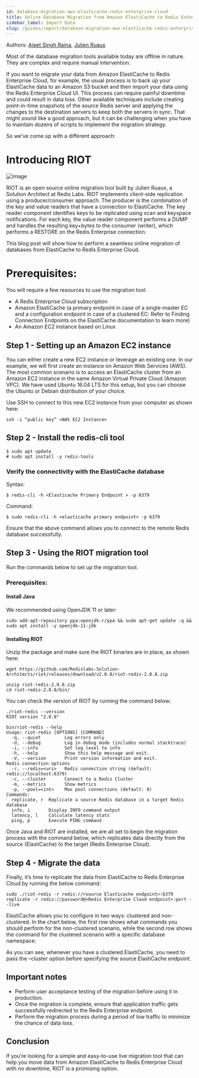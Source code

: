 ```yaml
---
id: database-migration-aws-elasticache-redis-enterprise-cloud
title: Online Database Migration from Amazon ElastiCache to Redis Enterprise Cloud using RIOT
sidebar_label: Import Data
slug: /guides/import/database-migration-aws-elasticache-redis-enterprise-cloud/
---
```


Authors: [Ajeet Singh Raina](https://github.com/ajeetraina), [Julien Ruaux](https://github.com/jruaux)

Most of the database migration tools available today are offline in nature. They are complex and require manual intervention. 

If you want to migrate your data from Amazon ElastiCache to Redis Enterprise Cloud, for example, the usual process is to back up your ElastiCache data to an Amazon S3 bucket and then import your data using the Redis Enterprise Cloud UI. This process can require painful downtime and could result in data loss. Other available techniques include creating point-in-time snapshots of the source Redis server and applying the changes to the destination servers to keep both the servers in sync. That might sound like a good approach, but it can be challenging when you have to maintain dozens of scripts to implement the migration strategy. 

So we’ve come up with a different approach:

# Introducing RIOT 

![image](../../../static/img/ajeet-riot-blog-1.png)

RIOT is an open source online migration tool built by Julien Ruaux, a Solution Architect at Redis Labs. RIOT implements client-side replication using a producer/consumer approach. The producer is the combination of the key and value readers that have a connection to ElastiCache. The key reader component identifies keys to be replicated using scan and keyspace notifications. For each key, the value reader component performs a DUMP and handles the resulting key+bytes to the consumer (writer), which performs a RESTORE on the Redis Enterprise connection.


This blog post will show how to perform a seamless online migration of databases from ElastiCache to Redis Enterprise Cloud.


# Prerequisites:

You will require a few resources to use the migration tool:

- A Redis Enterprise Cloud subscription
- Amazon ElastiCache (a primary endpoint in case of a single-master EC and a configuration endpoint in case of a clustered EC: Refer to Finding Connection Endpoints on the ElastiCache documentation to learn more)
- An Amazon EC2 instance based on Linux


## Step 1 - Setting up an Amazon EC2 instance

You can either create a new EC2 instance or leverage an existing one. In our example, we will first create an instance on Amazon Web Services (AWS). The most common scenario is to access an ElastiCache cluster from an Amazon EC2 instance in the same Amazon Virtual Private Cloud (Amazon VPC). We have used Ubuntu 16.04 LTS for this setup, but you can choose the Ubuntu or Debian distribution of your choice.

Use SSH to connect to this new EC2 instance from your computer as shown here:

```
ssh -i “public key” <AWS EC2 Instance>
```

## Step 2 - Install the redis-cli tool 
```
$ sudo apt update
# sudo apt install -y redis-tools
```

###  Verify the connectivity with the ElastiCache database

Syntax:

```
$ redis-cli -h <Elasticache Primary Endpoint > -p 6379
```

Command:

```
$ sudo redis-cli -h <elasticache primary endpoint> -p 6379
```

Ensure that the above command allows you to connect to the remote Redis database successfully. 

## Step 3 - Using the RIOT migration tool

Run the commands below to set up the migration tool. 

### Prerequisites: 

#### Install Java

We recommended using OpenJDK 11 or later:

```
sudo add-apt-repository ppa:openjdk-r/ppa && sudo apt-get update -q && sudo apt install -y openjdk-11-jdk
```

#### Installing RIOT 

Unzip the package and make sure the RIOT binaries are in place, as shown here:

```
wget https://github.com/Redislabs-Solution-Architects/riot/releases/download/v2.0.8/riot-redis-2.0.8.zip
```


```
unzip riot-redis-2.0.8.zip
cd riot-redis-2.0.8/bin/
```

You can check the version of RIOT by running the command below:

```
./riot-redis --version
RIOT version "2.0.8"
```


```
bin/riot-redis --help
Usage: riot-redis [OPTIONS] [COMMAND]
  -q, --quiet         Log errors only
  -d, --debug         Log in debug mode (includes normal stacktrace)
  -i, --info          Set log level to info
  -h, --help          Show this help message and exit.
  -V, --version       Print version information and exit.
Redis connection options
  -r, --redis=<uri>   Redis connection string (default: redis://localhost:6379)
  -c, --cluster       Connect to a Redis Cluster
  -m, --metrics       Show metrics
  -p, --pool=<int>    Max pool connections (default: 8)
Commands:
  replicate, r  Replicate a source Redis database in a target Redis database
  info, i       Display INFO command output
  latency, l    Calculate latency stats
  ping, p       Execute PING command
````

Once Java and RIOT are installed, we are all set to begin the migration process with the command below, which replicates data directly from the source (ElastiCache) to the target (Redis Enterprise Cloud).


## Step 4 - Migrate the data

Finally, it’s time to replicate the data from ElastiCache to Redis Enterprise Cloud by running the below command:

```
sudo ./riot-redis -r redis://<source Elasticache endpoint>:6379 replicate -r redis://password@<Redis Enterprise Cloud endpoint>:port --live
```

ElastiCache allows you to configure in two ways: clustered and non-clustered. In the chart below, the first row shows what commands you should perform for the non-clustered scenario, while the second row shows the command for the clustered scenario with a specific database namespace:


As you can see, whenever you have a clustered ElastiCache, you need to pass the –cluster option before specifying the source ElastiCache endpoint.

## Important notes

- Perform user acceptance testing of the migration before using it in production.
- Once the migration is complete, ensure that application traffic gets successfully redirected to the Redis Enterprise endpoint.
- Perform the migration process during a period of low traffic to minimize the chance of data loss.

## Conclusion

If you’re looking for a simple and easy-to-use live migration tool that can help you move data from Amazon ElastiCache to Redis Enterprise Cloud with no downtime, RIOT is a promising option.
